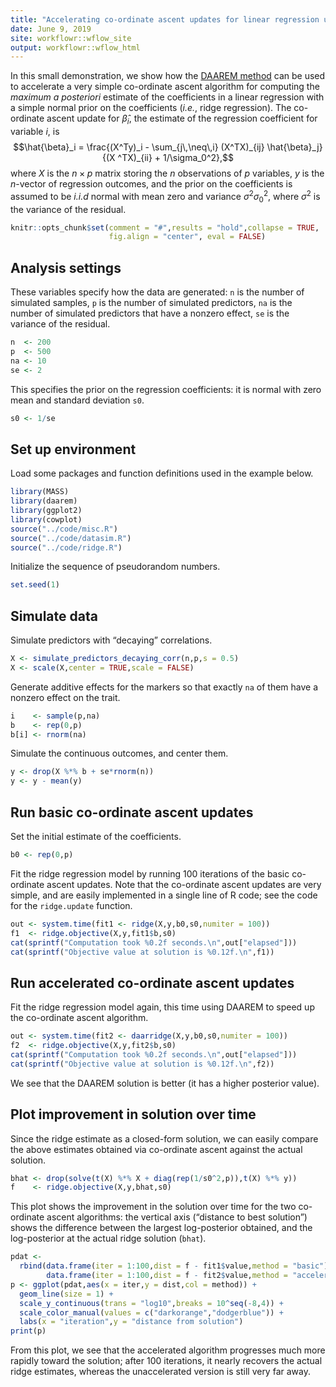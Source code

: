 ```yaml
---
title: "Accelerating co-ordinate ascent updates for linear regression using DAAREM"
date: June 9, 2019
site: workflowr::wflow_site
output: workflowr::wflow_html
---
```


In this small demonstration, we show how the
[DAAREM method][daarem-paper] can be used to accelerate a very simple
co-ordinate ascent algorithm for computing the *maximum a posteriori*
estimate of the coefficients in a linear regression with a simple
normal prior on the coefficients (*i.e.*, ridge regression). The
co-ordinate ascent update for $\hat{\beta}_i$, the estimate of the
regression coefficient for variable $i$, is
$$\hat{\beta}_i =
\frac{(X^Ty)_i - \sum_{j\,\neq\,i} (X^TX)_{ij} \hat{\beta}_j}
     {(X ^TX)_{ii} + 1/\sigma_0^2},$$
where $X$ is the $n \times p$ matrix storing the $n$ observations of
$p$ variables, $y$ is the $n$-vector of regression outcomes,
and the prior on the coefficients is assumed to be *i.i.d* normal with
mean zero and variance $\sigma^2 \sigma_0^2$, where $\sigma^2$ is the
variance of the residual.

```r
knitr::opts_chunk$set(comment = "#",results = "hold",collapse = TRUE,
                      fig.align = "center", eval = FALSE)
```

## Analysis settings

These variables specify how the data are generated: `n` is the number
of simulated samples, `p` is the number of simulated predictors, `na`
is the number of simulated predictors that have a nonzero effect, `se`
is the variance of the residual.

```r
n  <- 200 
p  <- 500
na <- 10
se <- 2
```

This specifies the prior on the regression coefficients: it is normal
with zero mean and standard deviation `s0`.

```r
s0 <- 1/se
```

## Set up environment

Load some packages and function definitions used in the example below.

```r
library(MASS)
library(daarem)
library(ggplot2)
library(cowplot)
source("../code/misc.R")
source("../code/datasim.R")
source("../code/ridge.R")
```

Initialize the sequence of pseudorandom numbers.

```r
set.seed(1)
```

## Simulate data

Simulate predictors with "decaying" correlations.

```r
X <- simulate_predictors_decaying_corr(n,p,s = 0.5)
X <- scale(X,center = TRUE,scale = FALSE)
```

Generate additive effects for the markers so that exactly `na` of them have
a nonzero effect on the trait.

```r
i    <- sample(p,na)
b    <- rep(0,p)
b[i] <- rnorm(na)
```

Simulate the continuous outcomes, and center them.

```r
y <- drop(X %*% b + se*rnorm(n))
y <- y - mean(y)
```

## Run basic co-ordinate ascent updates

Set the initial estimate of the coefficients.

```r
b0 <- rep(0,p)
```

Fit the ridge regression model by running 100 iterations of the basic
co-ordinate ascent updates. Note that the co-ordinate ascent updates
are very simple, and are easily implemented in a single line of R
code; see the code for the `ridge.update` function.

```r
out <- system.time(fit1 <- ridge(X,y,b0,s0,numiter = 100))
f1  <- ridge.objective(X,y,fit1$b,s0)
cat(sprintf("Computation took %0.2f seconds.\n",out["elapsed"]))
cat(sprintf("Objective value at solution is %0.12f.\n",f1))
```

## Run accelerated co-ordinate ascent updates

Fit the ridge regression model again, this time using DAAREM to speed
up the co-ordinate ascent algorithm.

```r
out <- system.time(fit2 <- daarridge(X,y,b0,s0,numiter = 100))
f2  <- ridge.objective(X,y,fit2$b,s0)
cat(sprintf("Computation took %0.2f seconds.\n",out["elapsed"]))
cat(sprintf("Objective value at solution is %0.12f.\n",f2))
```

We see that the DAAREM solution is better (it has a higher posterior
value).

## Plot improvement in solution over time

Since the ridge estimate as a closed-form solution, we can easily
compare the above estimates obtained via co-ordinate ascent against
the actual solution.

```r
bhat <- drop(solve(t(X) %*% X + diag(rep(1/s0^2,p)),t(X) %*% y))
f    <- ridge.objective(X,y,bhat,s0)
```

This plot shows the improvement in the solution over time for the two
co-ordinate ascent algorithms: the vertical axis ("distance to best
solution") shows the difference between the largest log-posterior
obtained, and the log-posterior at the actual ridge solution (`bhat`).

```r
pdat <-
  rbind(data.frame(iter = 1:100,dist = f - fit1$value,method = "basic"),
        data.frame(iter = 1:100,dist = f - fit2$value,method = "accelerated"))
p <- ggplot(pdat,aes(x = iter,y = dist,col = method)) +
  geom_line(size = 1) +
  scale_y_continuous(trans = "log10",breaks = 10^seq(-8,4)) +
  scale_color_manual(values = c("darkorange","dodgerblue")) +
  labs(x = "iteration",y = "distance from solution")
print(p)
```

From this plot, we see that the accelerated algorithm progresses much
more rapidly toward the solution; after 100 iterations, it nearly
recovers the actual ridge estimates, whereas the unaccelerated version
is still very far away.

[daarem-paper]: https://doi.org/10.1080/10618600.2019.1594835
